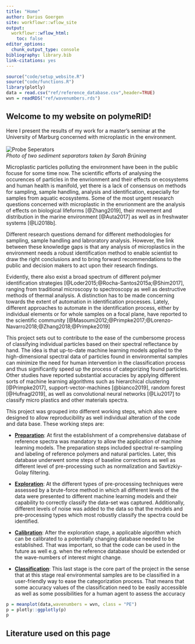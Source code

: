```yaml
---
title: "Home"
author: Darius Goergen
site: workflowr::wflow_site
output:
  workflowr::wflow_html:
    toc: false
editor_options:
  chunk_output_type: console
bibliography: library.bib
link-citations: yes
---
```


```r
source("code/setup_website.R")
source("code/functions.R")
library(plotly)
data = read.csv("ref/reference_database.csv",header=TRUE)
wvn = readRDS("ref/wavenumbers.rds")
```



## Welcome to my website on polymeRID!  


Here I present the results of my work for a master's seminar at the 
University of Marburg concerned with microplastic in the environment.  
<br>
![Probe Seperators](assets/images/seperators.jpg)<br>
*Photo of two sediment separators taken by Sarah Brüning*

Microplastic particles polluting the environment have been in the public focuse
for some time now. The scientific efforts of analysing the occurences
of particles in the envrionment and their effects on ecosystems and human health
is manifold, yet there is a lack of consensus on methods for sampling, sample handling,
analysis and identification, especially for samples from aquatic ecosystems.
Some of the most urgent research questions concerned with microplastic in the envrionment
are the analysis of effects on biological lifeforms [@Zhang2019], their movement and
distribution in the marine environment [@Auta2017] as well as in freshwater systems [@Li2018b].

Different research questions demand for different methodologies for sampling,
sample handling and labroratory analysis. However, the link between these 
knowledge gaps is that any analysis of microplastics in the environment needs a 
robust identification method to enable scientist to draw the right conclusions 
and to bring forward recommendations to the public and decision makers to act upon
their research findings.

Evidently, there also exist a broad spectrum of different polymer identification
strategies [@Loder2015;@Rocha-Santos2015a;@Shim2017], ranging from traditional microscopy 
to spectroscopy as well as destructive methods of thermal analysis. A distinction
has to be made concerning towards the extent of automation in identification
processes. Lately, different approaches to automate in the identification process,
either by individual elements or for whole samples on a focal plane, have reported 
to the scientific community [@Masoumi2012;@Primpke2017;@Lorenzo-Navarro2018;@Zhang2018;@Primpke2019]

This project sets out to contribute to the ease of the cumbersome process of 
classifying individual particles based on their spectral reflectance by hand.
The idea is that up-to-date machine learning models applied to the 
high-dimensional spectral data of particles found in environmental samples can 
minimize the need for human intervention in the classification process and 
thus significantly speed up the process of categorizing found particles.
Other studies have reported substantial accuracies by applying different sorts
of machine learning algorithms such as hierarchical clustering [@Primpke2017], 
support-vector-machines [@bianco2019], random forest [@Hufnagl2019], as well as
convolutional neural networks [@Liu2017] to classify micro plastics and other materials spectra.

This project was grouped into different working steps, which also were designed
to allow reproducibility as well individual alteration of the code and data base. 
These working steps are:    

* [**Preparation**](preparation.html): At first the establishment of a comprehensive database of reference spectra was mandatory to allow the application of machine learning models. The preparation steps included spectral re-sampling and labeling of reference polymers and natural particles. Later, this database underwent some steps of baseline corrections as well as different level of pre-processing such as normalization and Savtizkiy-Golay filtering.  

* [**Exploration**](exploration.html): At the different types of pre-processing techniques were assessed by a brute-force method in which all different levels of the data were presented to different machine learning models and their capability to correctly classify the data-set was captured. Additionally, different levels of noise was added to the data so that the models and pre-processing types which most robustly classify the spectra could be identified. 

* [**Calibration**](calibration.html): After the exploration stage, a applicable algorithm which can be calibrated to a potentially changing database needed to be established. That was important, so that the code can be used in the future as well e.g. when the reference database should be extended or the wave-numbers of interest might change.  

* [**Classification**](classification.html): This last stage is the core part of the project in the sense that at this stage real environmental samples are to be classified in a user-friendly way to ease the categorization process. That means that some accuracy values of the classification need to be easily accessible as well as some possibilities for a human agent to assess the accuracy 


```r
p = meanplot(data,wavenumbers = wvn, class = "PE")
p = plotly::ggplotly(p)
p
```

## Literature used on this page

